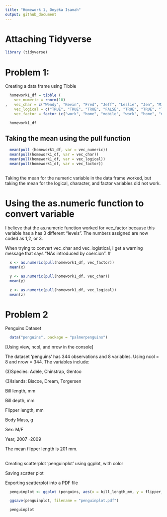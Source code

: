 ```yaml
---
title: "Homework 1, Onyeka Isamah"
output: github_document
---
```



# Attaching Tidyverse

```r
library (tidyverse)
```

# Problem 1: 

  Creating a data frame using Tibble

```r
  homework1_df = tibble (
    vec_numeric = rnorm(10)
,   vec_char = c("Wendy", "Kevin", "Fred", "Jeff", "Leslie", "Jen", "Michelle", "Emily", "Jake", "Sam"),
    vec_logical = c("TRUE", "TRUE", "TRUE", "FALSE", "TRUE", "TRUE", "TRUE", "FALSE", "TRUE", "TRUE"),
    vec_factor = factor (c("work", "home", "mobile", "work", "home", "mobile", "work", "home", "mobile", "home")))
```


```r
  homework1_df
```

## Taking the mean using the pull function 


```r
  mean(pull (homework1_df, var = vec_numeric))
  mean(pull(homework1_df, var = vec_char))
  mean(pull(homework1_df, var = vec_logical))
  mean(pull(homework1_df, var = vec_factor))
```

## 

  Taking the mean for the numeric variable in the data frame worked, but taking the mean for the     logical,  character, and factor variables did not work.


# Using the as.numeric function to convert variable
  I believe that the as.numeric function worked for vec_factor because this variable has a has 3 different "levels". The numbers assigned are now coded as 1,2, or 3. 
  
  When trying to convert vec_char and vec_logistical, I get a warning message that says "NAs introduced by coercion". #
  
```r
  x <- as.numeric(pull(homework1_df, vec_factor))
  mean(x)

  y <- as.numeric(pull(homework1_df, vec_char))
  mean(y)

  z <- as.numeric(pull(homework1_df, vec_logical))
  mean(z)
```



# Problem 2 
  Penguins Dataset

```r
  data("penguins", package = "palmerpenguins")
```

  [Using view, ncol, and nrow in the console]
  
  The dataset 'penguins' has 344 observations and 8 variables. Using ncol = 8 and nrow = 344. The     variables include:
  
  (3)Species: Adele, Chinstrap, Gentoo
  
  (3)Islands: Biscoe, Dream, Torgersen
  
  Bill length, mm
  
  Bill depth, mm
  
  Flipper length, mm
  
  Body Mass, g
  
  Sex: M/F
  
  Year, 2007 -2009
  
  
  The mean flipper length is 201 mm. 
  


## 
  Creating scatterplot 'penguinplot' using ggplot, with color
  
  Saving scatter plot
  
  Exporting scatterplot into a PDF file

```r
  penguinplot <- ggplot (penguins, aes(x = bill_length_mm, y = flipper_length_mm, color = species)) + geom_point()

  ggsave(penguinplot, filename = "penguinplot.pdf")
```
```r
  penguinplot
```


